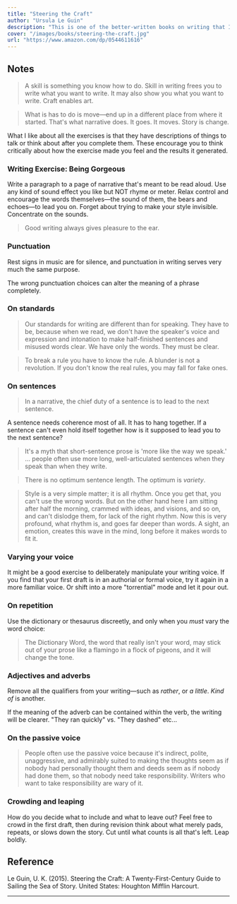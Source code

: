 ```yaml
---
title: "Steering the Craft"
author: "Ursula Le Guin"
description: "This is one of the better-written books on writing that I've read so far. It is full of exercises that actually teach you how to become a better writer if you're willing to put in the work. It's a book that focused on practice."
cover: "/images/books/steering-the-craft.jpg"
url: "https://www.amazon.com/dp/0544611616"
---
```


## Notes

> A skill is something you know how to do. Skill in writing frees you to write what you want to write. It may also show you what you want to write. Craft enables art.

> What is has to do is move—end up in a different place from where it started. That's what narrative does. It goes. It moves. Story is change.

What I like about all the exercises is that they have descriptions of things to talk or think about after you complete them. These encourage you to think critically about how the exercise made you feel and the results it generated.

### Writing Exercise: Being Gorgeous

Write a paragraph to a page of narrative that's meant to be read aloud. Use any kind of sound effect you like but NOT rhyme or meter. Relax control and encourage the words themselves—the sound of them, the bears and echoes—to lead you on. Forget about trying to make your style invisible. Concentrate on the sounds.

> Good writing always gives pleasure to the ear.

### Punctuation

Rest signs in music are for silence, and punctuation in writing serves very much the same purpose.

The wrong punctuation choices can alter the meaning of a phrase completely.

### On standards

> Our standards for writing are different than for speaking. They have to be, because when we read, we don't have the speaker's voice and expression and intonation to make half-finished sentences and misused words clear. We have only the words. They must be clear.

> To break a rule you have to know the rule. A blunder is not a revolution. If you don't know the real rules, you may fall for fake ones.

### On sentences

> In a narrative, the chief duty of a sentence is to lead to the next sentence.

A sentence needs coherence most of all. It has to hang together. If a sentence can't even hold itself together how is it supposed to lead you to the next sentence?

> It's a myth that short-sentence prose is 'more like the way we speak.' ... people often use more long, well-articulated sentences when they speak than when they write.

> There is no optimum sentence length. The optimum is _variety_.

> Style is a very simple matter; it is all rhythm. Once you get that, you can't use the wrong words. But on the other hand here I am sitting after half the morning, crammed with ideas, and visions, and so on, and can't dislodge them, for lack of the right rhythm. Now this is very profound, what rhythm is, and goes far deeper than words. A sight, an emotion, creates this wave in the mind, long before it makes words to fit it.

### Varying your voice

It might be a good exercise to deliberately manipulate your writing voice. If you find that your first draft is in an authorial or formal voice, try it again in a more familiar voice. Or shift into a more "torrential" mode and let it pour out.

### On repetition

Use the dictionary or thesaurus discreetly, and only when you _must_ vary the word choice:

> The Dictionary Word, the word that really isn't your word, may stick out of your prose like a flamingo in a flock of pigeons, and it will change the tone.

### Adjectives and adverbs

Remove all the qualifiers from your writing—such as _rather_, or _a little_. _Kind of_ is another.

If the meaning of the adverb can be contained within the verb, the writing will be clearer. "They ran quickly" vs. "They dashed" etc...

### On the passive voice

> People often use the passive voice because it's indirect, polite, unaggressive, and admirably suited to making the thoughts seem as if nobody had personally thought them and deeds seem as if nobody had done them, so that nobody need take responsibility. Writers who want to take responsibility are wary of it.

### Crowding and leaping

How do you decide what to include and what to leave out? Feel free to crowd in the first draft, then during revision think about what merely pads, repeats, or slows down the story. Cut until what counts is all that's left. Leap boldly.

<HrSection />

## Reference

Le Guin, U. K. (2015). Steering the Craft: A Twenty-First-Century Guide to Sailing the Sea of Story. United States: Houghton Mifflin Harcourt.

---
